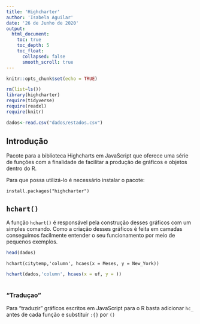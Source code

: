 ```yaml
---
title: 'Highcharter'
author: 'Isabela Aguilar'
date: '26 de Junho de 2020'
output: 
  html_document:
    toc: true
    toc_depth: 5
    toc_float: 
      collapsed: false
      smooth_scroll: true
---
```


```r
knitr::opts_chunk$set(echo = TRUE)
```
```r
rm(list=ls())
library(highcharter)
require(tidyverse)
require(readxl)
require(knitr)

dados<-read.csv("dados/estados.csv")
```
<!-- <https://www.require-r.com/tutorials/highcharter/> -->
<!-- <https://rstudio-pubs-static.s3.amazonaws.com/416276_629b1efa9d48426e921db06cbacd3776.html> -->

## Introdução

Pacote para a biblioteca Highcharts em JavaScript que oferece uma série de funções com a finalidade de facilitar a produção de gráficos e objetos dentro do R. 

Para que possa utilizá-lo é necessário instalar o pacote: 


```{}
install.packages("highcharter")
```


## ```hchart()```

A função ```hchart()``` é responsável pela construção desses gráficos com um simples comando. Como a criação desses gráficos é feita em camadas conseguimos facilmente entender o seu funcionamento por meio de pequenos exemplos. 

<div class = "row">
<div class = "col-md-12">

```r
head(dados)
```
```
hchart(citytemp,'column', hcaes(x = Meses, y = New_York))

```
</div>
<div class = "col-md-12">
```r

hchart(dados,'column', hcaes(x = uf, y = ))
    
```
</div>
</div>
### "Traduçao"

Para "traduzir" gráficos escritos em JavaScript para o R basta adicionar ```hc_``` antes de cada função e substituir ```:{}``` por ```()```


<div class = "row">
<div class = "col-md-6">
```

```
</div>
</div>
